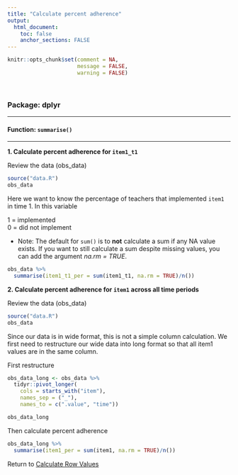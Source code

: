 ```yaml
---
title: "Calculate percent adherence"
output: 
  html_document:
    toc: false
    anchor_sections: FALSE
---
```


```r
knitr::opts_chunk$set(comment = NA,
                      message = FALSE,
                      warning = FALSE)
```

<br>

### Package: dplyr

---

#### Function: `summarise()`

---

**1\. Calculate percent adherence for `item1_t1`**

Review the data (obs_data)

```r

source("data.R")
obs_data

```

Here we want to know the percentage of teachers that implemented `item1` in time 1. In this variable

1 = implemented  
0 = did not implement

* Note: The default for `sum()` is to **not** calculate a sum if any NA value exists. If you want to still calculate a sum despite missing values, you can add the argument *na.rm = TRUE*.

```r

obs_data %>%
  summarise(item1_t1_per = sum(item1_t1, na.rm = TRUE)/n())

```

**2\. Calculate percent adherence for `item1` across all time periods**

Review the data (obs_data)

```r

source("data.R")
obs_data

```

Since our data is in wide format, this is not a simple column calculation. We first need to restructure our wide data into long format so that all item1 values are in the same column.

First restructure

```r

obs_data_long <- obs_data %>%
  tidyr::pivot_longer(
    cols = starts_with("item"),
    names_sep = ("_"),
    names_to = c(".value", "time"))

obs_data_long

```

Then calculate percent adherence

```r

obs_data_long %>%
  summarise(item1_per = sum(item1, na.rm = TRUE)/n())

```


Return to [Calculate Row Values](https://github.com/Cghlewis/data-wrangling-functions/wiki/Calculate-Values)
